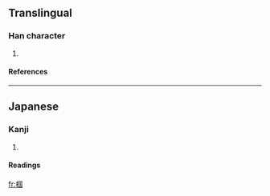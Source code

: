 ==Translingual==
===Han character===
{{Han char|rn=75|rad=木|as=08|sn=12|four=|canj=木田一戈 (DWMI)}}
# {{defn|Han|sort=木08}}
====References====
{{Han ref|kx=0537.131|hdz=21232.011|uh=6922|ud=26914}}

----
==Japanese==
===Kanji===
{{ja-kanji|grade=|rs=木08}}
# {{defn|Japanese}} 
====Readings====
{{ja-readings|on=[[かい]] (kai), [[け]] (ke)|kun=[[そこ]] (soko), [[はこ]] (hako), [[くぬぎ]] (kunugi)}}

[[fr:椢]]